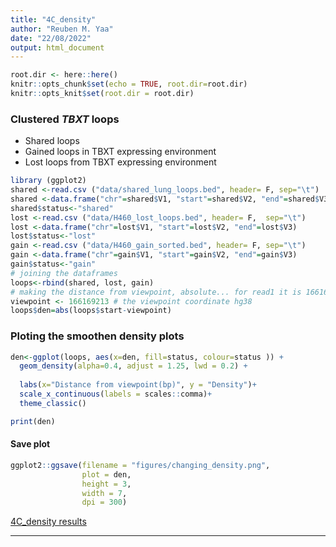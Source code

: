 ```yaml
---
title: "4C_density"
author: "Reuben M. Yaa"
date: "22/08/2022"
output: html_document
---
```


```r
root.dir <- here::here()
knitr::opts_chunk$set(echo = TRUE, root.dir=root.dir)
knitr::opts_knit$set(root.dir = root.dir)
```

### Clustered *TBXT* loops

- Shared loops
- Gained loops in TBXT expressing environment
- Lost loops from TBXT expressing environment
```r
library (ggplot2)
shared <-read.csv ("data/shared_lung_loops.bed", header= F, sep="\t")
shared <-data.frame("chr"=shared$V1, "start"=shared$V2, "end"=shared$V3)
shared$status<-"shared"
lost <-read.csv ("data/H460_lost_loops.bed", header= F,  sep="\t")
lost <-data.frame("chr"=lost$V1, "start"=lost$V2, "end"=lost$V3)
lost$status<-"lost"
gain <-read.csv ("data/H460_gain_sorted.bed", header= F, sep="\t")
gain <-data.frame("chr"=gain$V1, "start"=gain$V2, "end"=gain$V3)
gain$status<-"gain"
# joining the dataframes
loops<-rbind(shared, lost, gain)
# making the distance from viewpoint, absolute... for read1 it is 166169213
viewpoint <- 166169213 # the viewpoint coordinate hg38
loops$den=abs(loops$start-viewpoint)
```

### Ploting the smoothen density plots

```r
den<-ggplot(loops, aes(x=den, fill=status, colour=status )) +
  geom_density(alpha=0.4, adjust = 1.25, lwd = 0.2) +
  
  labs(x="Distance from viewpoint(bp)", y = "Density")+
  scale_x_continuous(labels = scales::comma)+
  theme_classic()

print(den)

```


#### Save plot 

```r
ggplot2::ggsave(filename = "figures/changing_density.png",
                plot = den,
                height = 3, 
                width = 7, 
                dpi = 300)
```

[4C_density results](https://github.com/mangiruben/TBXT_regulation/blob/main/figures/changing_density.png)

<hr>